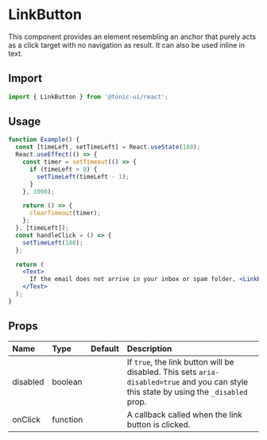 # LinkButton

This component provides an element resembling an anchor that purely acts as a click target with no navigation as result. It can also be used inline in text.

## Import

```js
import { LinkButton } from '@tonic-ui/react';
```

## Usage

```jsx
function Example() {
  const [timeLeft, setTimeLeft] = React.useState(180);
  React.useEffect(() => {
    const timer = setTimeout(() => {
      if (timeLeft > 0) {
        setTimeLeft(timeLeft - 1);
      }
    }, 1000);

    return () => {
      clearTimeout(timer);
    };
  }, [timeLeft]);
  const handleClick = () => {
    setTimeLeft(180);
  };

  return (
    <Text>
      If the email does not arrive in your inbox or spam folder, <LinkButton onClick={handleClick}>click here to resend ({timeLeft}s)</LinkButton>.
    </Text>
  );
}
```

## Props

| Name | Type | Default | Description |
| :--- | :--- | :------ | :---------- |
| disabled | boolean | | If `true`, the link button will be disabled. This sets `aria-disabled=true` and you can style this state by using the `_disabled` prop. |
| onClick | function | | A callback called when the link button is clicked. |

